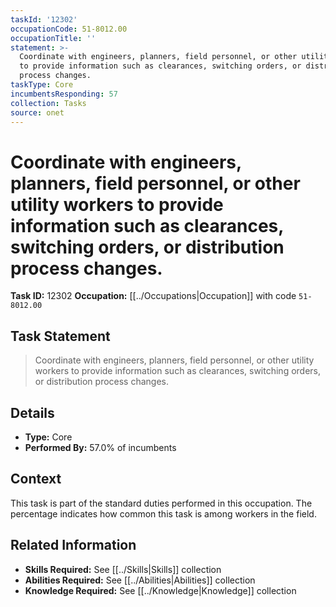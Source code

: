 ```yaml
---
taskId: '12302'
occupationCode: 51-8012.00
occupationTitle: ''
statement: >-
  Coordinate with engineers, planners, field personnel, or other utility workers
  to provide information such as clearances, switching orders, or distribution
  process changes.
taskType: Core
incumbentsResponding: 57
collection: Tasks
source: onet
---
```

# Coordinate with engineers, planners, field personnel, or other utility workers to provide information such as clearances, switching orders, or distribution process changes.

**Task ID:** 12302
**Occupation:** [[../Occupations|Occupation]] with code `51-8012.00`

## Task Statement

> Coordinate with engineers, planners, field personnel, or other utility workers to provide information such as clearances, switching orders, or distribution process changes.

## Details

- **Type:** Core
- **Performed By:** 57.0% of incumbents

## Context

This task is part of the standard duties performed in this occupation. The percentage indicates how common this task is among workers in the field.

## Related Information

- **Skills Required:** See [[../Skills|Skills]] collection
- **Abilities Required:** See [[../Abilities|Abilities]] collection
- **Knowledge Required:** See [[../Knowledge|Knowledge]] collection
